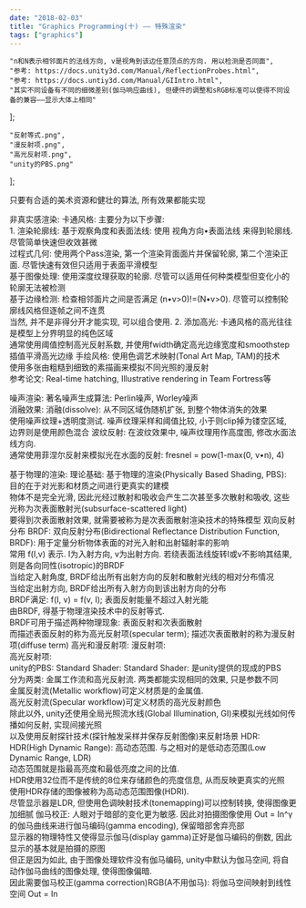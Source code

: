```yaml
---
date: "2018-02-03"
title: "Graphics Programming(十) —— 特殊渲染"
tags: ["graphics"]
---
```


    "n和N表示相邻面片的法线方向, v是视角到该边任意顶点的方向. 用以检测是否同面",
    "参考: https://docs.unity3d.com/Manual/ReflectionProbes.html",
    "参考: https://docs.untiy3d.com/Manual/GIIntro.html",
    "其实不同设备有不同的细微差别(伽马响应曲线), 但硬件的调整和sRGB标准可以使得不同设备的兼容——显示大体上相同"
];

    "反射等式.png",
    "漫反射项.png",
    "高光反射项.png",
    "unity的PBS.png"
];

<Aphorism>只要有合适的美术资源和健壮的算法, 所有效果都能实现</Aphorism>

非真实感渲染:
<Tab>
    <Expansion>卡通风格</Expansion>:
    <Tab expan>
        主要分为以下步骤:
        <br/>
        <Expansion>1. 渲染轮廓线</Expansion>:
        <Tab expan>
            基于观察角度和表面法线: 使用 视角方向•表面法线 来得到轮廓线. 尽管简单快速但收效甚微
            <br/>
            过程式几何: 使用两个Pass渲染, 第一个渲染背面面片并保留轮廓, 第二个渲染正面. 尽管快速有效但只适用于表面平滑模型
            <br/>
            基于图像处理: 使用深度纹理获取的轮廓. 尽管可以适用任何种类模型但变化小的轮廓无法被检测
            <br/>
            基于边缘检测: 检查相邻面片之间是否满足 <Quote id="#1">(n•v>0)!=(N•v>0)</Quote>. 尽管可以控制轮廓线风格但逐帧之间不连贯
            <br/>
            当然, 并不是非得分开才能实现, 可以组合使用.
        </Tab>
        <Expansion>2. 添加高光</Expansion>:
        <Tab expan>
            卡通风格的高光往往是模型上分界明显的纯色区域
            <br/>
            通常使用阈值控制高光反射系数, 并使用fwidth确定高光边缘宽度和smoothstep插值平滑高光边缘
        </Tab>
    </Tab>
    <Expansion>手绘风格</Expansion>:
    <Tab expan>
        使用色调艺术映射(Tonal Art Map, TAM)的技术
        <br/>
        使用多张由粗糙到细致的素描画来模拟不同光照的漫反射
        <br/>
        参考论文: Real-time hatching, Illustrative rendering in Team Fortress等
    </Tab>
</Tab><p></p>

噪声渲染:
<Tab>
    著名噪声生成算法: Perlin噪声, Worley噪声
    <br/>
    <Expansion>消融效果</Expansion>:
    <Tab expan>
        消融(dissolve): 从不同区域伪随机扩张, 到整个物体消失的效果
        <br/>
        使用噪声纹理+透明度测试. 噪声纹理采样和阈值比较, 小于则clip掉为镂空区域, 边界则是使用颜色混合
    </Tab>
    <Expansion>波纹反射</Expansion>:
    <Tab expan>
        在波纹效果中, 噪声纹理用作高度图, 修改水面法线方向.
        <br/>
        通常使用菲涅尔反射来模拟光在水面的反射: fresnel = pow(1-max(0, v•n), 4)
    </Tab>
</Tab><p></p>

基于物理的渲染:
<Tab>
    <Expansion>理论基础</Expansion>:
    <Tab expan>
        基于物理的渲染(Physically Based Shading, PBS): 目的在于对光影和材质之间进行更真实的建模
        <br/>
        物体不是完全光滑, 因此光经过散射和吸收会产生二次甚至多次散射和吸收, 这些光称为次表面散射光(subsurface-scattered light)
        <br/>
        要得到次表面散射效果, 就需要被称为是次表面散射渲染技术的特殊模型
        <Expansion>双向反射分布 BRDF</Expansion>:
        <Tab expan>
            双向反射分布(Bidirectional Reflectance Distribution Function, BRDF): 用于定量分析物体表面的对光入射和出射辐射率的影响
            <br/>
            常用 f(I,v) 表示. I为入射方向, v为出射方向. 若绕表面法线旋转I或v不影响其结果, 则是各向同性(isotropic)的BRDF
            <br/>
            当给定入射角度, BRDF给出所有出射方向的反射和散射光线的相对分布情况
            <br/>
            当给定出射方向, BRDF给出所有入射方向到该出射方向的分布
            <br/>
            BRDF满足: f(I, v) = f(v, I); 表面反射能量不超过入射光能
            <br/>
            由BRDF, 得基于物理渲染技术中的<Model about="@1">反射等式.</Model>
            <br/>
            BRDF可用于描述两种物理现象: 表面反射和次表面散射
            <br/>
            而描述表面反射的称为高光反射项(specular term); 描述次表面散射的称为漫反射项(diffuse term)
        </Tab>
    </Tab>
    <Expansion>高光和漫反射项</Expansion>:
    <Tab expan>
        <Manual about="@2">漫反射项</Manual>:
        <br/>
        <Model about="@3">高光反射项</Model>:
        <br/>
        <Model about="@4">unity的PBS</Model>:
    </Tab>
    <Expansion>Standard Shader</Expansion>:
    <Tab expan>
        Standard Shader: 是unity提供的现成的PBS
        <br/>
        分为两类: 金属工作流和高光反射流. 两类都能实现相同的效果, 只是参数不同
        <br/>
        金属反射流(Metallic workflow)可定义材质是的金属值.
        <br/>
        高光反射流(Specular workflow)可定义材质的高光反射颜色
        <br/>
        除此以外, unity还使用<Quote id="#3">全局光照流水线</Quote>(Global Illumination, GI)来模拟光线如何传播如何反射, 实现间接光照
        <br/>
        以及使用<Quote id="#2">反射探针技术</Quote>(探针触发采样并保存反射图像)来反射场景
    </Tab>
    <Expansion>HDR</Expansion>:
    <Tab expan>
        HDR(High Dynamic Range): 高动态范围. 与之相对的是低动态范围(Low Dynamic Range, LDR)
        <br/>
        动态范围就是指最高亮度和最低亮度之间的比值.
        <br/>
        HDR使用32位而不是传统的8位来存储颜色的亮度信息, 从而反映更真实的光照
        <br/>
        使用HDR存储的图像被称为高动态范围图像(HDRI).
        <br/>
        尽管显示器是LDR, 但使用色调映射技术(tonemapping)可以控制转换, 使得图像更加细腻
    </Tab>
    <Expansion>伽马校正</Expansion>:
    <Tab expan>
        人眼对于暗部的变化更为敏感. 因此对拍摄图像使用 Out = In^γ 的伽马曲线来进行伽马编码(gamma encoding), 保留暗部舍弃亮部
        <br/>
        显示器的物理特性又使得显示伽马(display gamma)<Quote id="#4">正好是伽马编码的倒数</Quote>, 因此显示的基本就是拍摄的原图
        <br/>
        但正是因为如此, 由于图像处理软件没有伽马编码, unity中默认为伽马空间, 将自动作伽马曲线的图像处理, 使得图像偏暗.
        <br/>
        因此需要伽马校正(gamma correction)RGB(A不用伽马): 将伽马空间映射到线性空间 Out = In
    </Tab>
</Tab>